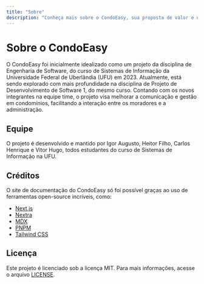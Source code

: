 ```yaml
---
title: "Sobre"
description: "Conheça mais sobre o CondoEasy, sua proposta de valor e o time por trás do projeto."
---
```


# Sobre o CondoEasy

O CondoEasy foi inicialmente idealizado como um projeto da disciplina de Engenharia de Software, do curso de Sistemas de Informação da Universidade Federal de Uberlândia (UFU) em 2023. Atualmente, está sendo explorado com mais profundidade na disciplina de Projeto de Desenvolvimento de Software 1, do mesmo curso. Contando com os novos integrantes na equipe time, o projeto visa melhorar a comunicação e gestão em condomínios, facilitando a interação entre os moradores e a administração.

## Equipe

O projeto é desenvolvido e mantido por Igor Augusto, Heitor Filho, Carlos Henrique e Vitor Hugo, todos estudantes do curso de Sistemas de Informação na UFU.

## Créditos

O site de documentação do CondoEasy só foi possível graças ao uso de ferramentas open-source incríveis, como:

- [Next.js](https://nextjs.org/)
- [Nextra](https://nextra.site/)
- [MDX](https://mdxjs.com/)
- [PNPM](https://pnpm.io/)
- [Tailwind CSS](https://tailwindcss.com/)

## Licença

Este projeto é licenciado sob a licença MIT. Para mais informações, acesse o arquivo [LICENSE](https://github.com/IgorAugust0/condoeasy/blob/main/LICENSE).